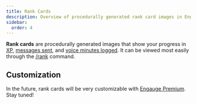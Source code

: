 ```yaml
---
title: Rank Cards
description: Overview of procedurally generated rank card images in Engauge.
sidebar:
  order: 4
---
```


**Rank cards** are procedurally generated images that show your progress in
[XP](/overview/xp), [messages sent](/overview/messages), and
[voice minutes logged](/overview/voice). It can be viewed most easily through
the [/rank](/commands/rank) command.

## Customization

In the future, rank cards will be very customizable with
[Engauge Premium](/setup/premium). Stay tuned!
